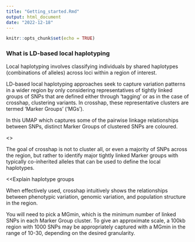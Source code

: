 ```yaml
---
title: "Getting_started.Rmd"
output: html_document
date: "2022-12-18"
---
```


```r
knitr::opts_chunk$set(echo = TRUE)
```

### What is LD-based local haplotyping

Local haplotyping involves classifying individuals by shared haplotypes 
(combinations of alleles) across loci within a region of interest. 

LD-based local haplotyping approaches seek to capture variation patterns in a 
wider region by only considering representatives of tightly linked groups of 
SNPs that are defined either through 'tagging' or as in the case of crosshap, 
clustering variants. In crosshap, these representative clusters are termed 
'Marker Groups' ('MGs').

In this UMAP which captures some of the pairwise linkage relationships between 
SNPs, distinct Marker Groups of clustered SNPs are coloured. 

<<FIG HERE>>

The goal of crosshap is not to cluster all, or even a majority of SNPs across
the region, but rather to identify major tightly linked Marker groups with 
typically co-inherited alleles that can be used to define the local haplotypes.

<<Explain haplotype groups



When effectively used, crosshap intuitively shows the relationships between 
phenotypic variation, genomic variation, and population structure in the region.







You will need to pick a MGmin, which is the minimum number of linked SNPs in 
each Marker Group cluster. To give an approximate scale, a 100kb region with 
1000 SNPs may be appropriately captured with a MGmin in the range of 10-30, 
depending on the desired granularity.

